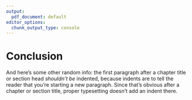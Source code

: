 ```yaml
---
output:
  pdf_document: default
editor_options:
  chunk_output_type: console
---
```


# Conclusion {#conclusion}

And here's some other random info: the first paragraph after a chapter title or section head _shouldn't be_ indented, because indents are to tell the reader that you're starting a new paragraph.
Since that's obvious after a chapter or section title, proper typesetting doesn't add an indent there.
